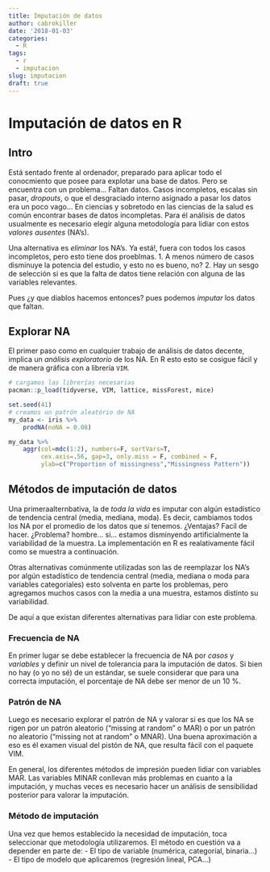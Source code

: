 ```yaml
---
title: Imputación de datos
author: cabrokiller
date: '2018-01-03'
categories:
  - R
tags:
  - r
  - imputacion
slug: imputacion
draft: true
---
```


# Imputación de datos en R

## Intro

Está sentado frente al ordenador, preparado para aplicar todo el conocmiento que posee para explotar una base de datos. Pero se encuentra con un problema... Faltan datos. Casos incompletos, escalas sin pasar, *dropouts*, o que el desgraciado interno asignado a pasar los datos era un poco vago... En ciencias y sobretodo en las ciencias de la salud es común encontrar bases de datos incompletas. Para él análisis de datos usualmente es necesario elegir alguna metodología para lidiar con estos *valores ausentes* (NA's).

Una alternativa es *eliminar* los NA's. Ya está!, fuera con todos los casos incompletos, pero esto tiene dos proeblmas. 
 1. A menos número de casos disminuye la potencia del estudio, y esto no es bueno, no?
 2. Hay un sesgo de selección si es que la falta de datos tiene relación con alguna de las variables relevantes. 

Pues ¿y que diablos hacemos entonces? pues podemos *imputar* los datos que faltan.

## Explorar NA
El primer paso como en cualquier trabajo de análisis de datos decente, implica un *análisis exploratorio* de los NA. En R esto esto se cosigue fácil y de manera gráfica con a librería `VIM`.

```r
# cargamos las librerías necesarias
pacman::p_load(tidyverse, VIM, lattice, missForest, mice)

set.seed(41)
# creamos un patrón aleatório de NA
my_data <- iris %>%
    prodNA(noNA = 0.08)

my_data %>%
    aggr(col=mdc(1:2), numbers=F, sortVars=T,
         cex.axis=.56, gap=3, only.miss = F, combined = F,
         ylab=c("Proportion of missingness","Missingness Pattern"))

```






## Métodos de imputación de datos
Una primeraalternbativa, la de *toda la vida* es imputar con algún estadístico de tendencia central (media, mediana, moda). Es decir, cambiamos todos los NA por el promedio de los datos que *si* tenemos. ¿Ventajas? Facil de hacer.  ¿Problema? hombre... si... estamos disminyendo artificialmente la variabilidad de la muestra. La implementación en R es realativamente fácil como se muestra a continuación.




Otras alternativas comúnmente utilizadas son las de reemplazar los NA's por algún estadístico de tendencia central (media, mediana o moda para variables categoriales) esto solventa en parte los problemas, pero agregamos muchos casos con la media a una muestra, estamos distinto su variabilidad.

De aquí a que existan diferentes alternativas para lidiar con este problema.


### Frecuencia de NA
En primer lugar se debe establecer la frecuencia de NA por *casos* y *variables* y definir un nivel de tolerancia para la imputación de datos. Si bien no hay (o yo no sé) de un estándar, se suele considerar que para una correcta imputación, el porcentaje de NA debe ser menor de un 10 %.

### Patrón de NA
Luego es necesario explorar el patrón de NA y valorar si es que los NA se rigen por un patrón aleatorio ("missing at random" o MAR) o por un patrón no aleatorio ("missing not at random" o MNAR). Una buena aproximación a eso es él examen visual del pistón de NA, que resulta fácil con el paquete VIM.

En general, los diferentes métodos de impresión pueden lidiar con variables MAR. Las variables MINAR conllevan más problemas en cuanto a la imputación, y muchas veces es necesario hacer un análisis de sensibilidad posterior para valorar la imputación.

### Método de imputación
Una vez que hemos establecido la necesidad de imputación, toca seleccionar que metodología utilizaremos. El método en cuestión va a depender en parte de:
 - El tipo de variable (numérica, categorial, binaria...)
 - El tipo de modelo que aplicaremos (regresión lineal, PCA...)